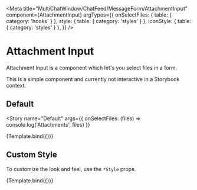 
<Meta
  title="MultiChatWindow/ChatFeed/MessageForm/AttachmentInput"
  component={AttachmentInput}
  argTypes={{
    onSelectFiles: { table: { category: 'hooks' } },
    style: { table: { category: 'styles' } },
    iconStyle: { table: { category: 'styles' } },
  }}
/>


# Attachment Input

Attachment Input is a component which let's you select files in a form.

This is a simple component and currently not interactive in a Storybook context.

## Default

<Story
  name="Default"
  args={{ onSelectFiles: (files) => console.log('Attachments', files) }}
>
  {Template.bind({})}
</Story>

<ArgsTable story="Default" />

## Custom Style

To customize the look and feel, use the `*Style` props.

<Canvas>
  <Story
    name="Custom Style"
    args={{
      style: { border: '2px solid red' },
      iconStyle: { border: '2px solid blue' },
    }}
  >
    {Template.bind({})}
  </Story>
</Canvas>
